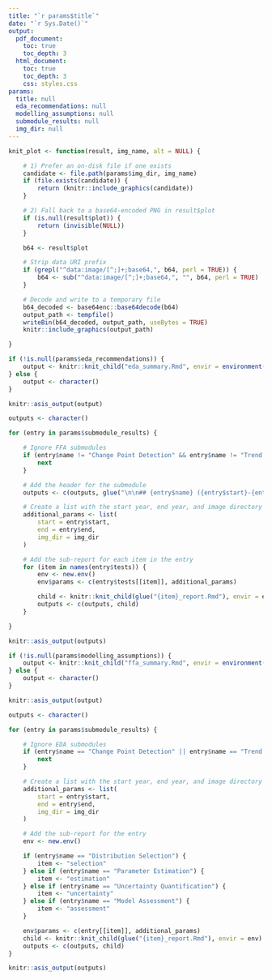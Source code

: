 ```yaml
---
title: "`r params$title`"
date: "`r Sys.Date()`"
output:
  pdf_document:
    toc: true
    toc_depth: 3
  html_document:
    toc: true
    toc_depth: 3
    css: styles.css
params: 
  title: null
  eda_recommendations: null 
  modelling_assumptions: null
  submodule_results: null
  img_dir: null
---
```


<!-- Helper function -->
```r
knit_plot <- function(result, img_name, alt = NULL) {

	# 1) Prefer an on-disk file if one exists
  	candidate <- file.path(params$img_dir, img_name)
	if (file.exists(candidate)) {
		return (knitr::include_graphics(candidate))
	}

	# 2) Fall back to a base64-encoded PNG in result$plot
	if (is.null(result$plot)) {
    	return (invisible(NULL))
  	}

  	b64 <- result$plot

  	# Strip data URI prefix
  	if (grepl("^data:image/[^;]+;base64,", b64, perl = TRUE)) {
    	b64 <- sub("^data:image/[^;]+;base64,", "", b64, perl = TRUE)
  	}

  	# Decode and write to a temporary file
  	b64_decoded <- base64enc::base64decode(b64)
	output_path <- tempfile()
    writeBin(b64_decoded, output_path, useBytes = TRUE)
	knitr::include_graphics(output_path)

}

```

<!-- Render the EDA Summary -->

```r
if (!is.null(params$eda_recommendations)) {
	output <- knitr::knit_child("eda_summary.Rmd", envir = environment())
} else {
	output <- character()
}

knitr::asis_output(output)
```

<!-- Render the EDA Submodules -->

```r
outputs <- character()

for (entry in params$submodule_results) {

	# Ignore FFA submodules
	if (entry$name != "Change Point Detection" && entry$name != "Trend Detection") {
		next
	}

	# Add the header for the submodule
	outputs <- c(outputs, glue("\n\n## {entry$name} ({entry$start}-{entry$end})\n\n"))

	# Create a list with the start year, end year, and image directory
	additional_params <- list(
		start = entry$start,
		end = entry$end,
		img_dir = img_dir
	)

	# Add the sub-report for each item in the entry
	for (item in names(entry$tests)) {
		env <- new.env()
		env$params <- c(entry$tests[[item]], additional_params)

		child <- knitr::knit_child(glue("{item}_report.Rmd"), envir = env)
		outputs <- c(outputs, child)
	}

} 

knitr::asis_output(outputs)
```

<!-- Render the FFA Summary -->

```r
if (!is.null(params$modelling_assumptions)) {
	output <- knitr::knit_child("ffa_summary.Rmd", envir = environment())
} else {
	output <- character()
}

knitr::asis_output(output)
```

<!-- Render the FFA Submodules -->

```r
outputs <- character()

for (entry in params$submodule_results) {

	# Ignore EDA submodules
	if (entry$name == "Change Point Detection" || entry$name == "Trend Detection") {
		next
	}

	# Create a list with the start year, end year, and image directory
	additional_params <- list(
		start = entry$start,
		end = entry$end,
		img_dir = img_dir
	)

	# Add the sub-report for the entry
	env <- new.env()

	if (entry$name == "Distribution Selection") {
		item <- "selection"
	} else if (entry$name == "Parameter Estimation") {
		item <- "estimation"
	} else if (entry$name == "Uncertainty Quantification") {
		item <- "uncertainty"
	} else if (entry$name == "Model Assessment") {
		item <- "assessment"
	}

	env$params <- c(entry[[item]], additional_params)
	child <- knitr::knit_child(glue("{item}_report.Rmd"), envir = env)
	outputs <- c(outputs, child)
} 

knitr::asis_output(outputs)
```


